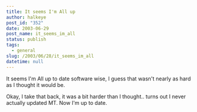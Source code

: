 ```yaml
---
title: It seems I'm All up
author: halkeye
post_id: "352"
date: 2003-06-29
post_name: it_seems_im_all
status: publish
tags:
  - general
slug: /2003/06/28/it_seems_im_all
datetime: null
---
```


It seems I'm All up to date software wise, I guess that wasn't nearly as hard as I thought it would be.


Okay, I take that back, it was a bit harder than I thought.. turns out I never actually updated MT. Now I'm up to date.